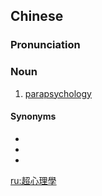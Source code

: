 {{also|超心理学}}
==Chinese==
{{zh-forms|s=超心理学|type=13}}

===Pronunciation===
{{zh-pron
|m=chāoxīnlǐxué
|cat=n
}}

===Noun===
{{zh-noun}}

# [[parapsychology]]

====Synonyms====
* {{zh-l|靈學}}
* {{zh-l|通靈學}}
* {{zh-l|心靈學}}

{{zh-cat|Parapsychology}}

[[ru:超心理學]]